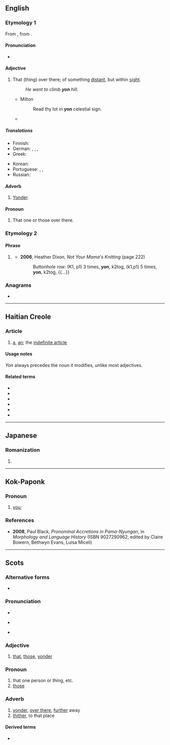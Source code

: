 {{also|Yon|yön|þon|-yon}}
==English==

===Etymology 1===
From {{etyl|ang|en}} {{m|ang|sc=Latinx|ġeon}}, from {{etyl|gem-pro|en}} {{m|gem-pro|*jainaz}}.

====Pronunciation====
* {{rhymes|ɒn|lang=en}}

====Adjective====
{{en-adj|-}}

# {{lb|en|dated|or|dialectal}} That (thing) over there; of something [[distant]], but within [[sight]].
#: ''He went to climb '''yon''' hill.''
#* Milton
#*: Read thy lot in '''yon''' celestial sign.
#* {{quote-journal|year=2012|month=Spring|title=Federer versus Murray|author=Gerda Stevenson|journal=Salmagundi|passage=His head... his head... his face... it wisnae there. Nae black curly hair, nae eyes - I've never seen eyes sae blue as Joe's. Irises blue as '''yon''' sky. Blown tae smithereens... his gorgeous, bonny head, no there.}}

=====Translations=====
{{trans-top|that thing, distant, but within sight}}
* Finnish: {{t+|fi|tuo}}
* German: {{t+|de|jener|m}}, {{t+|de|jene|f}}, {{t+|de|jenes|n}}, {{t+|de|jene|p}}
* Greek: {{t+|el|εκείνος|m|sc=Grek}}
{{trans-mid}}
* Korean: {{t+|ko|저것|sc=Kore}}
* Portuguese: {{t+|pt|aquilo|n}}, {{t+|pt|aquela|f}}, {{t+|pt|aquele|m}}
* Russian: {{t|ru|вон тот}}
{{trans-bottom}}

====Adverb====
{{en-adv|-}}

# {{lb|en|dated|or|dialectal}} [[yonder|Yonder]].

====Pronoun====
{{en-pron}}

# {{lb|en|dated|or|dialectal}} That one or those over there.

===Etymology 2===

====Phrase====
{{en-phrase}}

# {{lb|en|knitting}} {{acronym of|[[yarn]] over [[needle]]|lang=en}}
#* '''2006''', Heather Dixon, ''Not Your Mama's Knitting'' (page 222)
#*: Buttonhole row: (K1, p1) 3 times, '''yon''', k2tog, (k1,p1) 5 times, '''yon''', k2tog, {{...}}

===Anagrams===
* {{anagrams|en|noy}}

----

==Haitian Creole==

===Article===
{{head|ht|article}}

# [[a]], [[an]]; the [[indefinite article]]

====Usage notes====
''Yon'' always precedes the noun it modifies, unlike most adjectives.

====Related terms====
* {{l|ht|a}}
* {{l|ht|an}}
* {{l|ht|la}}
* {{l|ht|lan}}
* {{l|ht|nan}}
* {{l|ht|yo}}

----

==Japanese==

===Romanization===
{{ja-romaji}}

# {{ja-romanization of|よん}}

----

==Kok-Paponk==

===Pronoun===
{{head|okg|pronoun}}

# [[you]]; {{non-gloss definition|second-person singular pronoun}}

===References===
* '''2008''', Paul Black, ''Pronominal Accretions in Pama-Nyungan'', in ''Morphology and Language History'' (ISBN 9027290962, edited by Claire Bowern, ‎Bethwyn Evans, ‎Luisa Miceli)

----

==Scots==

===Alternative forms===
* {{l|sco|thon}}

===Pronunciation===
* {{IPA|[jon]|lang=sco}}
* {{qualifier|North Northern Scots|Orcadian}} {{IPA|[jɪn]|lang=sco}}
* {{qualifier|Shetlandic}} {{IPA|[jʌn]|lang=sco}}

===Adjective===
{{sco-adj|-}}

# [[that]], [[those]], [[yonder]] {{qualifier|indicating a person or thing at some distance in time or space usually more remote than {{m|sco|that}}}}

===Pronoun===
{{sco-pron}}

# that one person or thing, etc.
# [[those]]

===Adverb===
{{sco-adv|-}}

# [[yonder]], [[over there]], [[further]] away
# [[thither]], to that place

====Derived terms====
* {{l|sco|yonwey|gloss=yonder way}}